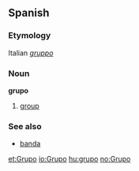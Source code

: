 ==Spanish==

===Etymology===
Italian ''[[gruppo]]''

===Noun===
'''grupo''' {{m}}
#[[group]]

===See also===
*[[banda]] {{f}}

[[et:Grupo]]
[[io:Grupo]]
[[hu:grupo]]
[[no:Grupo]]